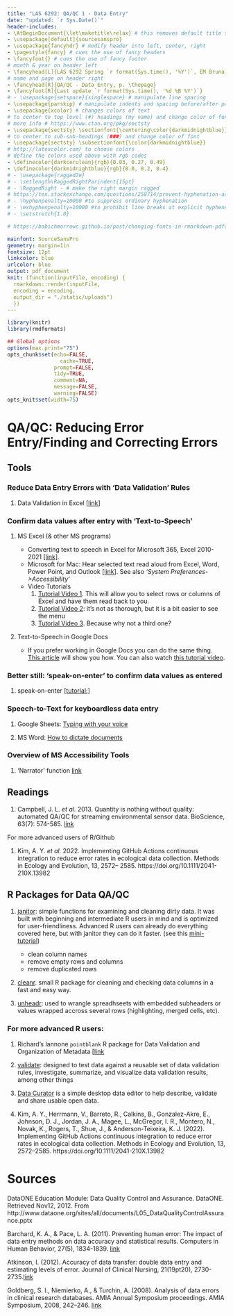 ```yaml
---
title: "LAS 6292: QA/QC 1 - Data Entry"
date: "updated: `r Sys.Date()`"
header-includes:
- \AtBeginDocument{\let\maketitle\relax} # this removes default title section
- \usepackage[default]{sourcesanspro}
- \usepackage{fancyhdr} # modify header into left, center, right
- \pagestyle{fancy} # cues the use of fancy headers
- \fancyfoot{} # cues the use of fancy footer
# month & year on header left
- \fancyhead[L]{LAS 6292 Spring `r format(Sys.time(), '%Y')`, EM Bruna} 
# name and page on header right
- \fancyhead[R]{QA/QC - Data Entry, p. \thepage} 
- \fancyfoot[R]{Last update `r format(Sys.time(), '%d %B %Y')`}
# - \usepackage{setspace}{singlespace} # manipulate line spacing 
- \usepackage{parskip} # manipulate indents and spacing before/after paragra phs 
- \usepackage{xcolor} # changes colors of text
# to center to top level (#) headings (my name) and change color of font
# more info # https://www.ctan.org/pkg/sectsty
- \usepackage{sectsty} \sectionfont{\centering\color{darkmidnightblue}}
# to center to sub-sub-headings (###) and change color of font
- \usepackage{sectsty} \subsectionfont{\color{darkmidnightblue}}
# http://latexcolor.com/ to choose colors
# define the colors used above with rgb codes
- \definecolor{darkcerulean}{rgb}{0.03, 0.27, 0.49}
- \definecolor{darkmidnightblue}{rgb}{0.0, 0.2, 0.4}
# - \usepackage{ragged2e}
# - \setlength\RaggedRightParindent{15pt}
# - \RaggedRight - # make the right margin ragged
# https://tex.stackexchange.com/questions/258714/prevent-hyphenation-across-lines-enforce-right-margin
# - \hyphenpenalty=10000 #to suppress ordinary hyphenation
# - \exhyphenpenalty=10000 #to prohibit line breaks at explicit hyphens.
# - \setstretch{1.0}

# https://babichmorrowc.github.io/post/changing-fonts-in-rmarkdown-pdfs/

mainfont: SourceSansPro
geometry: margin=1in
fontsize: 12pt
linkcolor: blue
urlcolor: blue
output: pdf_document
knit: (function(inputFile, encoding) {
  rmarkdown::render(inputFile,
  encoding = encoding,
  output_dir = "./static/uploads")
  })
---
```


```r
library(knitr)
library(rmdformats)

## Global options
options(max.print="75")
opts_chunk$set(echo=FALSE,
	             cache=TRUE,
               prompt=FALSE,
               tidy=TRUE,
               comment=NA,
               message=FALSE,
               warning=FALSE)
opts_knit$set(width=75)
```

# QA/QC: Reducing Error Entry/Finding and Correcting Errors 


## Tools

### Reduce Data Entry Errors with 'Data Validation' Rules 

1. Data Validation in Excel [[link](https://support.microsoft.com/en-us/office/apply-data-validation-to-cells-29fecbcc-d1b9-42c1-9d76-eff3ce5f7249)]   


### Confirm data values after entry with 'Text-to-Speech' 

1. MS Excel (& other MS programs)

    * Converting text to speech in Excel for Microsoft 365, Excel 2010-2021 [[link]](https://support.microsoft.com/en-us/office/converting-text-to-speech-in-excel-3f2ca8c0-90e2-4391-8e69-573832ea7300). 
    * Microsoft for Mac: Hear selected text read aloud from Excel, Word, Power Point, and Outlook [[link](https://support.microsoft.com/en-gb/office/hear-selected-text-read-aloud-ce9fb073-2a4d-44d2-95f7-6a532f0ab112)].  See also _'System Preferences->Accessibility'_
    * Video Tutorials
        1. [Tutorial Video 1](https://youtu.be/5ZOsMe0aPt8). This will allow you to select rows or columns of Excel and have them read back to you. 
        2. [Tutorial Video 2](https://youtu.be/q6LOhQThvB8): it's not as thorough, but it is a bit easier to see the menu
        3. [Tutorial Video 3](https://youtu.be/DSltR90mkgc). Because why not a third one?

2. Text-to-Speech in Google Docs

    * If you prefer working in Google Docs you can do the same thing. [This article](https://www.businessinsider.com/how-to-make-google-docs-read-to-you) will show you how. You can also watch [this tutorial video](https://youtu.be/3UmI5wo5kHg).


### Better still: 'speak-on-enter' to confirm data values as entered

1. speak-on-enter [[tutorial:]](https://www.makeuseof.com/how-to-get-microsoft-excel-speak-aloud/)

### Speech-to-Text for keyboardless data entry 

1. Google Sheets: [Typing with your voice](https://support.google.com/docs/answer/4492226?hl=en)

1. MS Word: [How to dictate documents](https://support.microsoft.com/en-us/office/dictate-your-documents-in-word-3876e05f-3fcc-418f-b8ab-db7ce0d11d3c)


### Overview of MS Accessibility Tools

1. 'Narrator' function [link](https://support.microsoft.com/en-us/windows/hear-text-read-aloud-with-narrator-040f16c1-4632-b64e-110a-da4a0ac56917)


## Readings

1. Campbell, J. L. _et al._ 2013. Quantity is nothing without quality: automated QA/QC for streaming environmental sensor data. BioScience, 63(7): 574-585. [link](https://www.nrs.fs.usda.gov/pubs/jrnl/2013/nrs_2013_campbell-j_002.pdf)

For more advanced users of R/Github 

1. Kim, A. Y. _et al._ 2022. Implementing GitHub Actions continuous integration to reduce error rates in ecological data collection. Methods in Ecology and Evolution, 13, 2572– 2585. https://doi.org/10.1111/2041-210X.13982


## R Packages for Data QA/QC

1. [janitor](https://sfirke.github.io/janitor/index.html): simple functions for examining and cleaning dirty data. It was built with beginning and intermediate R users in mind and is optimized for user-friendliness. Advanced R users can already do everything covered here, but with janitor they can do it faster. (see this [mini-tutorial](https://universeofdatascience.com/how-to-clean-data-in-r/))

    * clean column names
    * remove empty rows and columns
    * remove duplicated rows

1. [cleanr](https://cran.r-project.org/web/packages/cleaner/readme/README.html). small R package for cleaning and checking data columns in a fast and easy way. 

1. [unheadr](https://unheadr.liomys.mx/): used to wrangle spreadhseets with embedded subheaders or values wrapped accross several rows (highlighting, merged cells, etc).


### **For more advanced R users:** 

1. Richard's Iannone `pointblank` R package for Data Validation and Organization of Metadata [[link](https://rstudio.github.io/pointblank/)

1. [validate](https://cran.r-project.org/web/packages/validate/vignettes/cookbook.html): designed to test data against a reusable set of data validation rules, investigate, summarize, and visualize data validation results, among other things

1. [Data Curator](https://github.com/qcif/data-curator) is a simple desktop data editor to help describe, validate and share usable open data.

1. Kim, A. Y., Herrmann, V., Barreto, R., Calkins, B., Gonzalez-Akre, E., Johnson, D. J., Jordan, J. A., Magee, L., McGregor, I. R., Montero, N., Novak, K., Rogers, T., Shue, J., & Anderson-Teixeira, K. J. (2022). Implementing GitHub Actions continuous integration to reduce error rates in ecological data collection. Methods in Ecology and Evolution, 13, 2572–2585. https://doi.org/10.1111/2041-210X.13982



# Sources

DataONE Education Module: Data Quality Control and Assurance. DataONE. Retrieved Nov12, 2012. From http://www.dataone.org/sites/all/documents/L05_DataQualityControlAssurance.pptx 

Barchard, K. A., & Pace, L. A. (2011). Preventing human error: The impact of data entry methods on data accuracy and statistical results. Computers in Human Behavior, 27(5), 1834-1839. [link](https://www.sciencedirect.com/science/article/pii/S0747563211000707?via%3Dihub)

Atkinson, I. (2012). Accuracy of data transfer: double data entry and estimating levels of error. Journal of Clinical Nursing, 21(19pt20), 2730-2735.[link](https://onlinelibrary.wiley.com/doi/full/10.1111/j.1365-2702.2012.04353.x)

Goldberg, S. I., Niemierko, A., & Turchin, A. (2008). Analysis of data errors in clinical research databases. AMIA Annual Symposium proceedings. AMIA Symposium, 2008, 242–246. [link](https://www.ncbi.nlm.nih.gov/pmc/articles/PMC2656002/)





